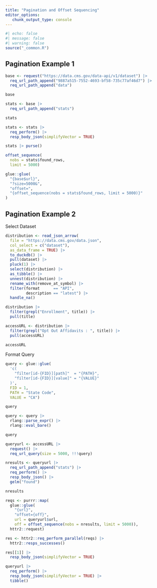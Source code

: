 ```yaml
---
title: "Pagination and Offset Sequencing"
editor_options: 
   chunk_output_type: console
---
```


```r
#| echo: false
#| message: false
#| warning: false
source("_common.R")
```

## Pagination Example 1

```r
base <- request("https://data.cms.gov/data-api/v1/dataset") |> 
  req_url_path_append("9887a515-7552-4693-bf58-735c77af46d7") |> 
  req_url_path_append("data")

base

stats <- base |> 
  req_url_path_append("stats")

stats

stats <- stats |> 
  req_perform() |> 
  resp_body_json(simplifyVector = TRUE)

stats |> purse()

offset_sequence(
  nobs = stats$found_rows, 
  limit = 5000)

glue::glue(
  "{base$url}",
  "?size=5000&",
  "offset=",
  "{offset_sequence(nobs = stats$found_rows, limit = 5000)}"
)
```

## Pagination Example 2

Select Dataset

```r
distribution <- read_json_arrow(
  file = "https://data.cms.gov/data.json",
  col_select = c("dataset"),
  as_data_frame = TRUE) |> 
  to_duckdb() |> 
  pull(dataset) |> 
  pluck(1) |> 
  select(distribution) |> 
  as_tibble() |> 
  unnest(distribution) |> 
  rename_with(remove_at_symbol) |> 
  filter(format      == "API", 
         description == "latest") |> 
  handle_na()

distribution |> 
  filter(grepl("Enrollment", title)) |> 
  pull(title)

accessURL <- distribution |> 
  filter(grepl("Opt Out Affidavits : ", title)) |> 
  pull(accessURL)

accessURL
```

Format Query

```r
query <- glue::glue(
  'c(
    "filter[id-{FID}][path]"  = "{PATH}",
    "filter[id-{FID}][value]" = "{VALUE}"
  )', 
  FID = 1, 
  PATH = "State Code", 
  VALUE = "CA")

query

query <- query |> 
  rlang::parse_expr() |> 
  rlang::eval_bare()

query
```


```r
queryurl <- accessURL |> 
  request() |> 
  req_url_query(size = 5000, !!!query)

nresults <- queryurl |> 
  req_url_path_append("stats") |> 
  req_perform() |> 
  resp_body_json() |> 
  gelm("found")

nresults

reqs <- purrr::map(
  glue::glue(
    "{url}", 
    "offset={off}", 
    url = queryurl$url, 
    off = offset_sequence(nobs = nresults, limit = 5000)), 
  httr2::request)

res <- httr2::req_perform_parallel(reqs) |> 
  httr2::resps_successes()

res[[1]] |> 
  resp_body_json(simplifyVector = TRUE)

queryurl |> 
  req_perform() |> 
  resp_body_json(simplifyVector = TRUE) |> 
  tibble()
```

